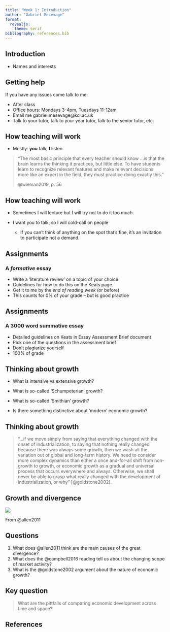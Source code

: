 ```yaml
---
title: "Week 1: Introduction"
author: "Gabriel Mesevage"
format: 
  revealjs:
    theme: serif
bibliography: references.bib
---
```


## Introduction

-   Names and interests

## Getting help

If you have any issues come talk to me:

-   After class
-   Office hours: Mondays 3-4pm, Tuesdays 11-12am
-   Email me gabriel.mesevage\@kcl.ac.uk
-   Talk to your tutor, talk to your year tutor, talk to the senior tutor, etc.

## How teaching will work

-   Mostly: **you** talk, **I** listen

> "The most basic principle that every teacher should know ...is that the brain learns the thinking it practices, but little else. To have students learn to recognize relevant features and make relevant decisions more like an expert in the field, they must practice doing exactly this."
>
> @wieman2019, p. 56

## How teaching will work

-   Sometimes I will lecture but I will try not to do it too much.

-   I want you to talk, so I will cold-call on people

    -   If you can't think of anything on the spot that's fine, it's an invitation to participate not a demand.

## Assignments

### A *formative* essay

-   Write a 'literature review' on a topic of your choice
-   Guidelines for how to do this on the Keats page.
-   Get it to me by the *end of reading week* (or before)
-   This counts for 0% of your grade -- but is good practice

## Assignments

### A 3000 word **summative** essay

-   Detailed guidelines on Keats in Essay Assessment Brief document
-   Pick one of the questions in the assessment brief
-   Don't plagiarize yourself
-   100% of grade

## Thinking about growth

::: incremental

-   What is intensive vs extensive growth?

-   What is so-called 'Schumpeterian' growth?

-   What is so-called 'Smithian' growth?

-   Is there something distinctive about 'modern' economic growth?

:::

## Thinking about growth

> "...if we move simply from saying that everything changed with the onset of industrialization, to saying that nothing really changed because there was always some growth, then we wash all the variation out of global and long-term history. We need to consider more complex dynamics than either a once and-for-all shift from non-growth to growth, or economic growth as a gradual and universal process that occurs everywhere and always. Otherwise, we shall never be able to grasp what really changed with the development of industrialization, or why" [@goldstone2002].

## Growth and divergence

![](images/clipboard-2878989777.png)

From @allen2011

## Questions

::: incremental
1.  What does @allen2011 think are the main causes of the great divergence?
3.  What does the @campbell2016 reading tell us about the changing scope of market activity?
4.  What is the @goldstone2002 argument about the nature of economic growth?
:::

## Key question

> What are the pittfalls of comparing economic development across time and space?

## References
